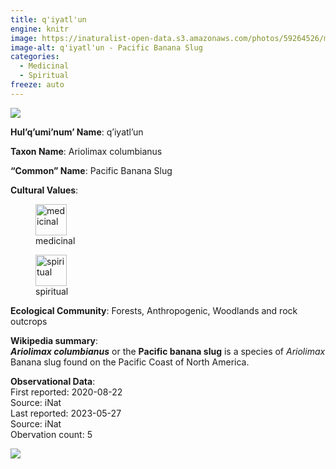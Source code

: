 ```yaml
---
title: q'iyatl'un
engine: knitr
image: https://inaturalist-open-data.s3.amazonaws.com/photos/59264526/medium.jpeg
image-alt: q'iyatl'un - Pacific Banana Slug
categories:
  - Medicinal
  - Spiritual
freeze: auto
---
```

![](https://inaturalist-open-data.s3.amazonaws.com/photos/59264526/medium.jpeg){fig-alt="q'iyatl'un - Pacific Banana Slug"}

**Hul'q'umi'num' Name**: q'iyatl'un



**Taxon Name**: Ariolimax columbianus

**"Common" Name**: Pacific Banana Slug

**Cultural Values**:  

::: {layout-nrow=1 style="width:60%"}
![medicinal](/files/medicinal.svg){width=50px}

![spiritual](/files/spiritual.svg){width=50px}
:::

**Ecological Community**: Forests, Anthropogenic, Woodlands and rock outcrops

**Wikipedia summary**:  
<i><b>Ariolimax columbianus</b></i> or the <b>Pacific banana slug</b> is a species of <i>Ariolimax</i> Banana slug found on the Pacific Coast of North America.

**Observational Data**:   
First reported: 2020-08-22  
Source: iNat  
Last reported: 2023-05-27  
Source: iNat  
Obervation count: 5

![](community_dist.png)
